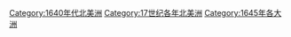 [[Category:1640年代北美洲|Category:1640年代北美洲]]
[[Category:17世纪各年北美洲|Category:17世纪各年北美洲]]
[[Category:1645年各大洲|Category:1645年各大洲]]